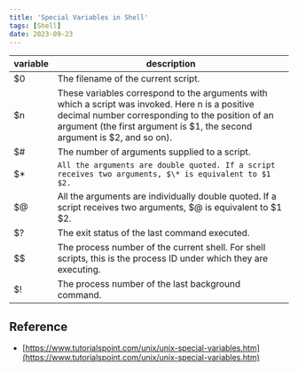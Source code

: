 ```yaml
---
title: 'Special Variables in Shell'
tags: [Shell]
date: 2023-09-23
---
```


| variable | description                                                                                                                                                                                                                     |
| -------- | ------------------------------------------------------------------------------------------------------------------------------------------------------------------------------------------------------------------------------- |
| $0       | The filename of the current script.                                                                                                                                                                                             |
| $n       | These variables correspond to the arguments with which a script was invoked. Here n is a positive decimal number corresponding to the position of an argument (the first argument is $1, the second argument is $2, and so on). |
| $#       | The number of arguments supplied to a script.                                                                                                                                                                                   |
| $\*      | `All the arguments are double quoted. If a script receives two arguments, $\* is equivalent to $1 $2.`                                                                                                                          |
| $@       | All the arguments are individually double quoted. If a script receives two arguments, $@ is equivalent to $1 $2.                                                                                                                |
| $?       | The exit status of the last command executed.                                                                                                                                                                                   |
| $$       | The process number of the current shell. For shell scripts, this is the process ID under which they are executing.                                                                                                              |
| $!       | The process number of the last background command.                                                                                                                                                                              |

## Reference

- [https://www.tutorialspoint.com/unix/unix-special-variables.htm](https://www.tutorialspoint.com/unix/unix-special-variables.htm)
